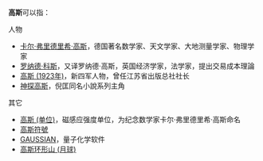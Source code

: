 '''高斯'''可以指：

人物
* [[卡尔·弗里德里希·高斯|卡尔·弗里德里希·高斯]]，德国著名数学家、天文学家、大地测量学家、物理学家
* [[罗纳德·科斯|罗纳德·科斯]]，又译罗纳德·高斯，英国经济学家，法学家，提出交易成本理論
* [[高斯_(1923年)|高斯 (1923年)]]，新四军人物，曾任江苏省出版总社社长
*[[倪匡#神探高斯系列|神探高斯]]，倪匡同名小說系列主角
其它
* [[高斯_(单位)|高斯 (单位)]]，磁感应强度单位，为纪念数学家卡尔·弗里德里希·高斯命名
* [[高斯符號|高斯符號]]
* [[GAUSSIAN|GAUSSIAN]]，量子化学软件
* [[高斯环形山_(月球)|高斯环形山 (月球)]]

{{disambig|cat=二字消歧義}}